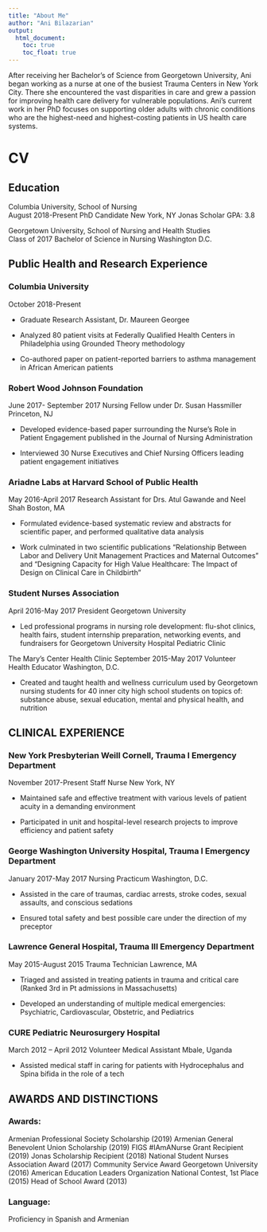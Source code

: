 ```yaml
---
title: "About Me"
author: "Ani Bilazarian"
output: 
  html_document:
    toc: true
    toc_float: true
---
```


After receiving her Bachelor’s of Science from Georgetown University, Ani began working as a nurse at one of the busiest Trauma Centers in New York City. There she encountered the vast disparities in care and grew a passion for improving health care delivery for vulnerable populations. Ani’s current work in her PhD focuses on supporting older adults with chronic conditions who are the highest-need and highest-costing patients in US health care systems.


# CV

## Education

Columbia University, School of Nursing 					        	                 
August 2018-Present
PhD Candidate					                                                      New York, NY
Jonas Scholar 
GPA: 3.8

Georgetown University, School of Nursing and Health Studies 					   
Class of 2017
Bachelor of Science in Nursing 						                              Washington D.C.

## Public Health and Research Experience

### Columbia University 												 
October 2018-Present

* Graduate Research Assistant, Dr. Maureen Georgee

* Analyzed 80 patient visits at Federally Qualified Health Centers in Philadelphia using Grounded Theory methodology

* Co-authored paper on patient-reported barriers to asthma management in African American patients 

### Robert Wood Johnson Foundation		   						 	              
June 2017- September 2017
Nursing Fellow under Dr. Susan Hassmiller										             Princeton, NJ

* Developed evidence-based paper surrounding the Nurse’s Role in Patient Engagement published in the Journal of Nursing Administration

* Interviewed 30 Nurse Executives and Chief Nursing Officers leading patient engagement initiatives

### Ariadne Labs at Harvard School of Public Health          					 	                
May 2016-April 2017
Research Assistant for Drs. Atul Gawande and Neel Shah   							     	  Boston, MA

* Formulated evidence-based systematic review and abstracts for scientific paper, and performed qualitative data analysis

* Work culminated in two scientific publications “Relationship Between Labor and Delivery Unit Management Practices and Maternal Outcomes” and “Designing Capacity for High Value Healthcare: The Impact of Design on Clinical Care in Childbirth”

### Student Nurses Association							          				
April 2016-May 2017
President   												             Georgetown University

* Led professional programs in nursing role development: flu-shot clinics, health fairs, student internship preparation, networking events, and fundraisers for Georgetown University Hospital Pediatric Clinic

The Mary’s Center Health Clinic			                September 2015-May 2017
Volunteer Health Educator					       Washington, D.C.

* Created and taught health and wellness curriculum used by Georgetown nursing students for 40 inner city high school students on topics of: substance abuse, sexual education, mental and physical health, and nutrition

## CLINICAL EXPERIENCE 

### New York Presbyterian Weill Cornell, Trauma I Emergency Department		              
November 2017-Present
Staff Nurse					                           New York, NY

* Maintained safe and effective treatment with various levels of patient acuity in a demanding environment 

* Participated in unit and hospital-level research projects to improve efficiency and patient safety

### George Washington University Hospital, Trauma I Emergency Department 			           
January 2017-May 2017
Nursing Practicum 				                      Washington, D.C.

* Assisted in the care of traumas, cardiac arrests, stroke codes, sexual assaults, and conscious sedations

*	Ensured total safety and best possible care under the direction of my preceptor 

### Lawrence General Hospital, Trauma III Emergency Department		          
May 2015-August 2015
Trauma Technician 					            Lawrence, MA

* Triaged and assisted in treating patients in trauma and critical care (Ranked 3rd in Pt admissions in Massachusetts)

* Developed an understanding of multiple medical emergencies: Psychiatric, Cardiovascular, Obstetric, and Pediatrics

### CURE Pediatric Neurosurgery Hospital 							                 	         
March 2012 – April 2012
Volunteer Medical Assistant											            Mbale, Uganda

* Assisted medical staff in caring for patients with Hydrocephalus and Spina bifida in the role of a tech 


## AWARDS AND DISTINCTIONS

### Awards:  
  Armenian Professional Society Scholarship (2019)
  Armenian General Benevolent Union  Scholarship (2019)
  FIGS #IAmANurse Grant Recipient (2019)
	Jonas Scholarship Recipient (2018)
	National Student Nurses Association Award  (2017)
	Community Service Award  Georgetown University (2016)
	American Education Leaders Organization National Contest, 1st Place (2015)
	Head of School Award (2013)

### Language: 
Proficiency in Spanish and Armenian


